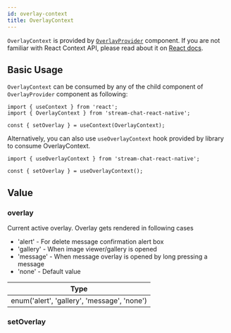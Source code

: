 ```yaml
---
id: overlay-context
title: OverlayContext
---
```



`OverlayContext` is provided by [`OverlayProvider`](../core-components/overlay_provider.mdx) component. If you are not familiar with React Context API, please read about it on [React docs](https://reactjs.org/docs/context.html).

## Basic Usage

`OverlayContext` can be consumed by any of the child component of `OverlayProvider` component as following:

```tsx
import { useContext } from 'react';
import { OverlayContext } from 'stream-chat-react-native';

const { setOverlay } = useContext(OverlayContext);
```

Alternatively, you can also use `useOverlayContext` hook provided by library to consume OverlayContext.

```tsx
import { useOverlayContext } from 'stream-chat-react-native';

const { setOverlay } = useOverlayContext();
```

## Value

### overlay

Current active overlay. Overlay gets rendered in following cases

- 'alert' - For delete message confirmation alert box
- 'gallery' - When image viewer/gallery is opened
- 'message' - When message overlay is opened by long pressing a message
- 'none' - Default value

| Type                                        |
| ------------------------------------------- |
| enum('alert', 'gallery', 'message', 'none') |

### setOverlay

<SetOverlay />

<!-- ### style -->

<!-- ### translucentStatusBar -->
